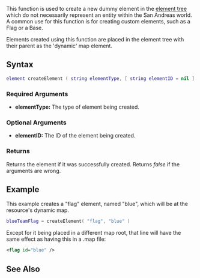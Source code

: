 
{{Server client function}}
This function is used to create a new dummy element in the [[/element tree.md|element tree]] which do not necessarily represent an entity within the San Andreas world. A common use for this function is for creating custom elements, such as a Flag or a Base.

Elements created using this function are placed in the element tree with their parent as the 'dynamic' map element.

==Syntax==
<syntaxhighlight lang="lua">
element createElement ( string elementType, [ string elementID = nil ] )
</syntaxhighlight>
{{OOP||[[/Element.md|Element]]}}

===Required Arguments===
*'''elementType:''' The type of element being created.

===Optional Arguments===
*'''elementID:''' The ID of the element being created.

===Returns===
Returns the element if it was successfully created. Returns ''false'' if the arguments are wrong.

==Example==
This example creates a "flag" element, named "blue", which will be at the resource's dynamic map.

<syntaxhighlight lang="lua">
blueTeamFlag = createElement( "flag", "blue" )
</syntaxhighlight>

Except for it being placed in a different map root, that line will have the same effect as having this in a .map file:
<syntaxhighlight lang="xml">
<flag id="blue" />
</syntaxhighlight>

==See Also== 
{{Element functions}}